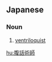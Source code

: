 ==Japanese==
{{ja-kanjitab|腹|話|術|師}}

===Noun===
{{ja-noun|ふくわじゅつし}}

# [[ventriloquist]]

[[hu:腹話術師]]